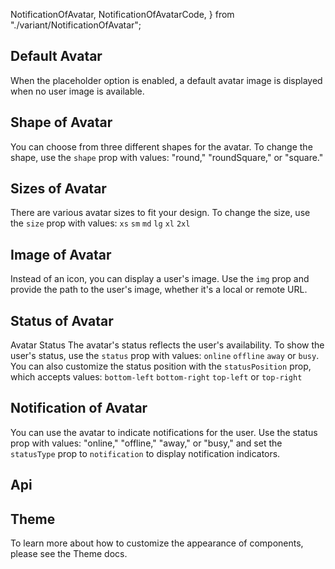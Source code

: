   NotificationOfAvatar,
  NotificationOfAvatarCode,
} from "./variant/NotificationOfAvatar";

## Default Avatar

When the placeholder option is enabled, a default avatar image is displayed when no user image is available.

<CodePreview code={DefaultAvatarCode}>
  <DefaultAvatar />
</CodePreview>

## Shape of Avatar

You can choose from three different shapes for the avatar. To change the shape, use the `shape` prop with values: "round," "roundSquare," or "square."

<CodePreview code={ShapeAvatarCode}>
  <ShapeAvatar />
</CodePreview>

## Sizes of Avatar

There are various avatar sizes to fit your design. To change the size, use the `size` prop with values: `xs` `sm` `md` `lg` `xl` `2xl`

<CodePreview code={SizesOfAvatarCode}>
  <SizesOfAvatar />
</CodePreview>

## Image of Avatar

Instead of an icon, you can display a user's image. Use the `img` prop and provide the path to the user's image, whether it's a local or remote URL.

<CodePreview code={ImageOfAvatarCode}>
  <ImageOfAvatar />
</CodePreview>

## Status of Avatar

Avatar Status
The avatar's status reflects the user's availability. To show the user's status, use the `status` prop with values: `online` `offline` `away` or `busy`. You can also customize the status position with the `statusPosition` prop, which accepts values: `bottom-left` `bottom-right` `top-left` or `top-right`

<CodePreview code={StatusOfAvatarCode}>
  <StatusOfAvatar />
</CodePreview>

## Notification of Avatar

You can use the avatar to indicate notifications for the user. Use the status prop with values: "online," "offline," "away," or "busy," and set the `statusType` prop to `notification` to display notification indicators.

<CodePreview code={NotificationOfAvatarCode}>
  <NotificationOfAvatar />
</CodePreview>

## Api

<ComponentApi data={avatarApiData} />

## Theme

To learn more about how to customize the appearance of components, please see the Theme docs.

<CssThemePreview code={useTheme().theme.avatar} />
